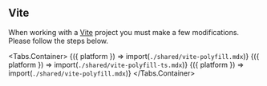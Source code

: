
## Vite

When working with a [Vite](https://vitejs.dev) project you must make a few modifications. Please follow the steps below.

<Tabs.Container>
  <TabItem title="TypeScript">
    <Fragment>
      {({ platform }) => import(`./shared/vite-polyfill.mdx`)}
    </Fragment>
    <Fragment>
      {({ platform }) => import(`./shared/vite-polyfill-ts.mdx`)}
    </Fragment>
  </TabItem>
  <TabItem title="JavaScript">
    <Fragment>
      {({ platform }) => import(`./shared/vite-polyfill.mdx`)}
    </Fragment>
  </TabItem>
</Tabs.Container>
